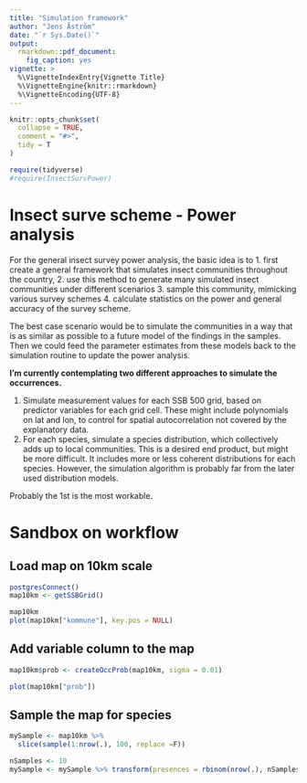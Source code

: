 ```yaml
---
title: "Simulation framework"
author: "Jens Åström"
date: "`r Sys.Date()`"
output:
  rmarkdown::pdf_document:
    fig_caption: yes
vignette: >
  %\VignetteIndexEntry{Vignette Title}
  %\VignetteEngine{knitr::rmarkdown}
  %\VignetteEncoding{UTF-8}
---
```


```r
knitr::opts_chunk$set(
  collapse = TRUE,
  comment = "#>",
  tidy = T
)
```

```r
require(tidyverse)
#require(InsectSurvPower)
```


Insect surve scheme - Power analysis
============
For the general insect survey power analysis, the basic idea is to 
1.  first create a general framework that simulates insect communities throughout the country,
2.  use this method to generate many simulated insect communities under different scenarios
3.  sample this community, mimicking various survey schemes
4.  calculate statistics on the power and general accuracy of the survey scheme.

The best case scenario would be to simulate the communities in a way that is as similar as possible to a future model of the findings in the samples. Then we could feed the parameter estimates from these models back to the simulation routine to update the power analysis. 


**I'm currently contemplating two different approaches to simulate the occurrences.**

1.  Simulate measurement values for each SSB 500 grid, based on predictor variables for each grid cell. These might include polynomials on lat and lon, to control for spatial autocorrelation not covered by the explanatory data. 
2.  For each species, simulate a species distribution, which collectively adds up to local communities. This is a desired end product, but might be more difficult. It includes more or less coherent distributions for each species. However, the simulation algorithm is probably far from the later used distribution models.

Probably the 1st is the most workable.


Sandbox on workflow
===============

Load map on 10km scale
--------------

```r
postgresConnect()
map10km <- getSSBGrid()
```

```r
map10km
plot(map10km["kommune"], key.pos = NULL)
```

Add variable column to the map
-------------

```r
map10km$prob <- createOccProb(map10km, sigma = 0.01)

plot(map10km["prob"])
```


Sample the map for species
---------------

```r
mySample <- map10km %>% 
  slice(sample(1:nrow(.), 100, replace =F))

nSamples <- 10
mySample <- mySample %>% transform(presences = rbinom(nrow(.), nSamples, .$prob))

```

